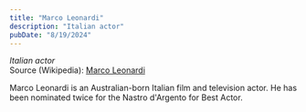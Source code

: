 ```yaml
---
title: "Marco Leonardi"
description: "Italian actor"
pubDate: "8/19/2024"
---
```


*Italian actor*  
Source (Wikipedia): [Marco Leonardi][1]

Marco Leonardi is an Australian-born Italian film and television actor. He has been nominated twice for the Nastro d'Argento for Best Actor.

[1]: https://en.wikipedia.org/wiki/Marco_Leonardi
